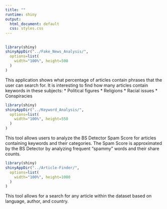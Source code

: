 ```yaml
---
title: ""
runtime: shiny
output:
  html_document: default
  css: styles.css
---
```


##

```r
library(shiny)
shinyAppDir("../Fake_News_Analysis/",
  options=list(
    width="100%", height=500
  )
)
```
This application shows what percentage of articles contain phrases that the user can search for. It is interesting to find how many articles contain keywords in these subjects: 
* Political figures
* Religions
* Racial issues
* Conspiracies

```r
library(shiny)
shinyAppDir("../Keyword_Analysis/",
  options=list(
    width="100%", height=550
  )
)
```
This tool allows users to analyze the BS Detector Spam Score for articles containing keywords and their categories. The Spam Score is approximated by the BS Detector by analyzing frequent "spammy" words and their share counts. 

```r
library(shiny)
shinyAppDir("../Article-Finder/",
  options=list(
    width="100%", height=1000
  )
)
```
This tool allows for a search for any article within the dataset based on language, author, and country.